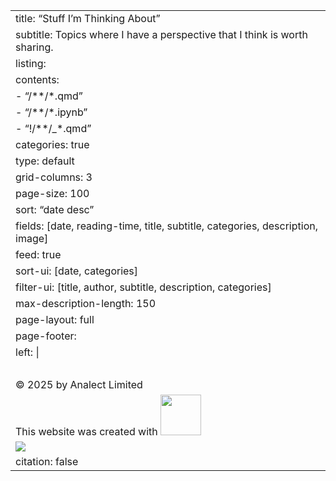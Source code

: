 ---
title: "Stuff I'm Thinking About"
subtitle: Topics where I have a perspective that I think is worth sharing.
listing:
  contents: 
  - "/**/*.qmd"
  - "/**/*.ipynb"
  - "!/**/_*.qmd"
  categories: true
  type: default
  grid-columns: 3
  page-size: 100
  sort: "date desc"
  fields: [date, reading-time, title, subtitle, categories, description, image]
  feed: true
  sort-ui: [date, categories]
  filter-ui: [title, author, subtitle, description, categories]
  max-description-length: 150
page-layout: full
page-footer:
    left: |
      <br>
      © 2025 by Analect Limited<br>
      This website was created with [![](quarto.png){fig-alt="Quarto" width=65px}](https://quarto.org)<br>
      [![](cc-by-nc-eu.svg){fig-alt="CC BY-NC 4.0"}](http://creativecommons.org/licenses/by-nc/4.0/?ref=chooser-v1)<br>
citation: false
---